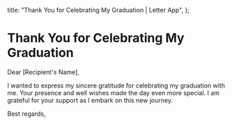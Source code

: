   title: "Thank You for Celebrating My Graduation | Letter App",
};

# Thank You for Celebrating My Graduation

Dear [Recipient's Name],

I wanted to express my sincere gratitude for celebrating my graduation with me. Your presence and well wishes made the day even more special. I am grateful for your support as I embark on this new journey.

Best regards,
